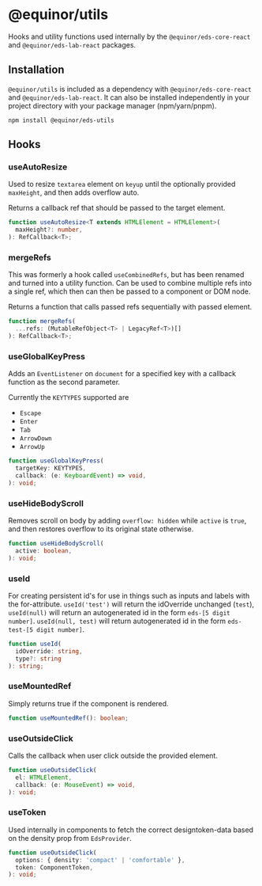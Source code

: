 
<Meta title="Packages/Utils" name="Utils" />

# @equinor/utils 
Hooks and utility functions used internally by the `@equinor/eds-core-react` and `@equinor/eds-lab-react` packages.


## Installation 

`@equinor/utils` is included as a dependency with `@equinor/eds-core-react` and `@equinor/eds-lab-react`. It can also be installed independently in your project directory with your package manager (npm/yarn/pnpm).
```shell
npm install @equinor/eds-utils
```

## Hooks

### useAutoResize


Used to resize `textarea` element on `keyup` until the optionally provided `maxHeight`, and then adds overflow auto.

Returns a callback ref that should be passed to the target element.

```ts
function useAutoResize<T extends HTMLElement = HTMLElement>(
  maxHeight?: number,
): RefCallback<T>;
```

### mergeRefs

This was formerly a hook called `useCombinedRefs`, but has been renamed and turned into a utility function. Can be used to combine multiple refs into a single ref, which then can then be passed to a component or DOM node.

Returns a function that calls passed refs sequentially with passed element.

```ts
function mergeRefs(
  ...refs: (MutableRefObject<T> | LegacyRef<T>)[]
): RefCallback<T>;
```

### useGlobalKeyPress

Adds an `EventListener` on `document` for a specified key with a callback function as the second parameter. 

Currently the `KEYTYPES` supported are 
- `Escape`
- `Enter`
- `Tab`
- `ArrowDown`
- `ArrowUp`

```ts
function useGlobalKeyPress(
  targetKey: KEYTYPES,
  callback: (e: KeyboardEvent) => void,
): void;
```

### useHideBodyScroll

Removes scroll on body by adding `overflow: hidden` while `active` is `true`, and then restores overflow to its original state otherwise.

```ts
function useHideBodyScroll(
  active: boolean,
): void;
```

### useId

For creating persistent id's for use in things such as inputs and labels with the for-attribute.
`useId('test')` will return the idOverride unchanged (`test`), `useId(null)` will return an autogenerated id in the form `eds-[5 digit number]`.
`useId(null, test)` will return autogenerated id in the form `eds-test-[5 digit number]`.

```ts
function useId(
  idOverride: string,
  type?: string
): string;
```

### useMountedRef

Simply returns true if the component is rendered.

```ts
function useMountedRef(): boolean;
```

### useOutsideClick

Calls the callback when user click outside the provided element.

```ts
function useOutsideClick(
  el: HTMLElement,
  callback: (e: MouseEvent) => void,
): void;
```

### useToken

Used internally in components to fetch the correct designtoken-data based on the density prop from `EdsProvider`.

```ts
function useOutsideClick(
  options: { density: 'compact' | 'comfortable' },
  token: ComponentToken,
): void;
```
